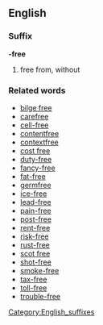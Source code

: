 ==English==

===Suffix===
'''-free'''

#free from, without

===Related words===

*[[bilge free]]
*[[carefree]]
*[[cell-free]]
*[[contentfree]]
*[[contextfree]]
*[[cost free]]
*[[duty-free]]
*[[fancy-free]]
*[[fat-free]]
*[[germfree]]
*[[ice-free]]
*[[lead-free]]
*[[pain-free]]
*[[post-free]]
*[[rent-free]]
*[[risk-free]]
*[[rust-free]]
*[[scot free]]
*[[shot-free]]
*[[smoke-free]]
*[[tax-free]]
*[[toll-free]]
*[[trouble-free]]

[[Category:English_suffixes]]
